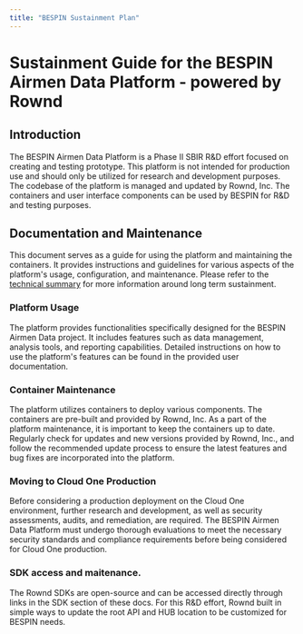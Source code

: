 ```yaml
---
title: "BESPIN Sustainment Plan"
---
```

# Sustainment Guide for the BESPIN Airmen Data Platform - powered by Rownd

## Introduction

The BESPIN Airmen Data Platform is a Phase II SBIR R&D effort focused on creating and testing prototype. This platform is not intended for production use and should only be utilized for research and development purposes. The codebase of the platform is managed and updated by Rownd, Inc. The containers and user interface components can be used by BESPIN for R&D and testing purposes. 

## Documentation and Maintenance

This document serves as a guide for using the platform and maintaining the containers. It provides instructions and guidelines for various aspects of the platform's usage, configuration, and maintenance.  Please refer to the  [technical summary](/welcome/SBIR-technical-summary.mdx) for more information around long term sustainment. 

### Platform Usage

The platform provides functionalities specifically designed for the BESPIN Airmen Data project. It includes features such as data management, analysis tools, and reporting capabilities. Detailed instructions on how to use the platform's features can be found in the provided user documentation.  

### Container Maintenance

The platform utilizes containers to deploy various components. The containers are pre-built and provided by Rownd, Inc. As a part of the platform maintenance, it is important to keep the containers up to date. Regularly check for updates and new versions provided by Rownd, Inc., and follow the recommended update process to ensure the latest features and bug fixes are incorporated into the platform.

### Moving to Cloud One Production

Before considering a production deployment on the Cloud One environment, further research and development, as well as security assessments, audits, and remediation, are required. The BESPIN Airmen Data Platform must undergo thorough evaluations to meet the necessary security standards and compliance requirements before being considered for Cloud One production.

### SDK access and maitenance.
The Rownd SDKs are open-source and can be accessed directly through links in the SDK section of these docs.  For this R&D effort, Rownd built in simple ways to update the root API and HUB location to be customized for BESPIN needs. 



